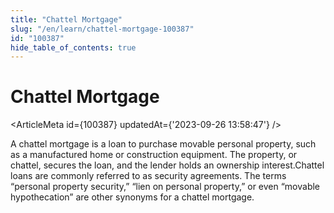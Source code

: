 ```yaml
---
title: "Chattel Mortgage"
slug: "/en/learn/chattel-mortgage-100387"
id: "100387"
hide_table_of_contents: true
---
```



# Chattel Mortgage

<ArticleMeta id={100387} updatedAt={'2023-09-26 13:58:47'} />
<div className='border-solid border-b border-t-0 my-4 border-[var(--ifm-color-gray-300)]' />

A chattel mortgage is a loan to purchase movable personal property, such as a manufactured home or construction equipment. The property, or chattel, secures the loan, and the lender holds an ownership interest.Chattel loans are commonly referred to as security agreements. The terms “personal property security,” “lien on personal property,” or even “movable hypothecation” are other synonyms for a chattel mortgage.
